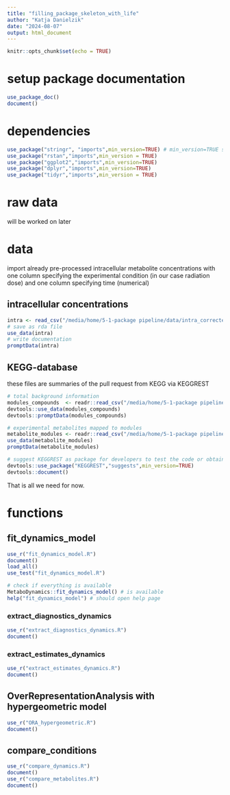 ```yaml
---
title: "filling_package_skeleton_with_life"
author: "Katja Danielzik"
date: "2024-08-07"
output: html_document
---
```


```r
knitr::opts_chunk$set(echo = TRUE)
```

# setup package documentation
```r
use_package_doc()
document()
```


# dependencies
```r
use_package("stringr", "imports",min_version=TRUE) # min_version=TRUE sets to current version
use_package("rstan","imports",min_version = TRUE)
use_package("ggplot2","imports",min_version=TRUE)
use_package("dplyr","imports",min_version=TRUE)
use_package("tidyr","imports",min_version = TRUE)
```


# raw data 
will be worked on later

# data
import already pre-processed intracellular metabolite concentrations with one
column specifying the experimental condition (in our case radiation dose) and
one column specifying time (numerical)

## intracellular concentrations
```r
intra <- read_csv("/media/home/5-1-package pipeline/data/intra_corrected_cell_counts.csv")
# save as rda file
use_data(intra)
# write documentation
promptData(intra)
```
## KEGG-database 
these files are summaries of the pull request from KEGG via KEGGREST
```r
# total background information
modules_compounds  <- readr::read_csv("/media/home/5-1-package pipeline/data/modules_compounds.csv")
devtools::use_data(modules_compounds)
devtools::promptData(modules_compounds)

# experimental metabolites mapped to modules
metabolite_modules <- readr::read_csv("/media/home/5-1-package pipeline/data/metabolite_modules.csv")
use_data(metabolite_modules)
promptData(metabolite_modules)

# suggest KEGGREST as package for developers to test the code or obtain own datasets
devtools::use_package("KEGGREST","suggests",min_version=TRUE)
devtools::document()
```

That is all we need for now.

# functions
## fit_dynamics_model
```r
use_r("fit_dynamics_model.R")
document()
load_all()
use_test("fit_dynamics_model.R")

# check if everything is available
MetaboDynamics::fit_dynamics_model() # is available
help("fit_dynamics_model") # should open help page
```

### extract_diagnostics_dynamics
```r
use_r("extract_diagnostics_dynamics.R")
document()
```

### extract_estimates_dynamics
```r
use_r("extract_estimates_dynamics.R")
document()
```

## OverRepresentationAnalysis with hypergeometric model
```r
use_r("ORA_hypergeometric.R")
document()
```

## compare_conditions
```r
use_r("compare_dynamics.R")
document()
use_r("compare_metabolites.R")
document()
```

